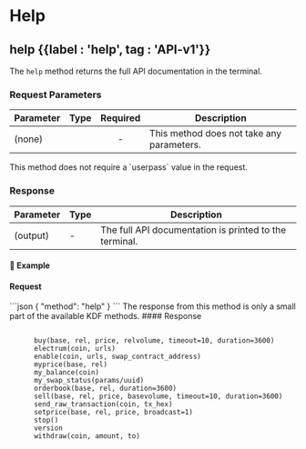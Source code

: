 
# Help

## help {{label : 'help', tag : 'API-v1'}}

The `help` method returns the full API documentation in the terminal.

### Request Parameters

| Parameter | Type | Required | Description                               |
| --------- | ---- | :------: | ----------------------------------------- |
| (none)    |      |     -    | This method does not take any parameters. |

<Note type="info">
  This method does not require a `userpass` value in the request.
</Note>

### Response

| Parameter | Type | Description                                            |
| --------- | ---- | ------------------------------------------------------ |
| (output)  | -    | The full API documentation is printed to the terminal. |

#### 📌 Example

#### Request

<CodeGroup title="help" tag="POST" label="help" mm2MethodDecorate="true">
  ```json
  {
    "method": "help"
  }
  ```
</CodeGroup>

<Note type="warning">
  The response from this method is only a small part of the available KDF methods.
</Note>

<CollapsibleSection expandedText="Hide Response" collapsedText="Show Response">
  #### Response

  ```text
  
        buy(base, rel, price, relvolume, timeout=10, duration=3600)
        electrum(coin, urls)
        enable(coin, urls, swap_contract_address)
        myprice(base, rel)
        my_balance(coin)
        my_swap_status(params/uuid)
        orderbook(base, rel, duration=3600)
        sell(base, rel, price, basevolume, timeout=10, duration=3600)
        send_raw_transaction(coin, tx_hex)
        setprice(base, rel, price, broadcast=1)
        stop()
        version
        withdraw(coin, amount, to)
    
  ```
</CollapsibleSection>
